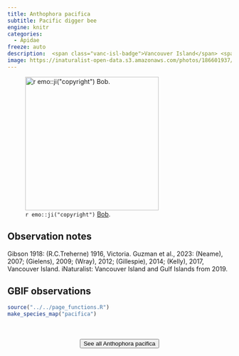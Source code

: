 ```yaml
---
title: Anthophora pacifica
subtitle: Pacific digger bee
engine: knitr
categories:
  - Apidae
freeze: auto
description:  <span class="vanc-isl-badge">Vancouver Island</span> <span class="lower-mainland-badge">Lower Mainland</span>
image: https://inaturalist-open-data.s3.amazonaws.com/photos/186601937/large.jpeg
---
```

![`r emo::ji("copyright")` [Bob ](McDougall ).](https://inaturalist-open-data.s3.amazonaws.com/photos/186601937/large.jpeg){height=300}

## Observation notes  
Gibson 1918: (R.C.Treherne) 1916, <span class="hl-place-name">Victoria</span>. Guzman et al., 2023: (Neame), 2007; (Gielens), 2009; (Wray), 2012; (Gillespie), 2014; (Kelly), 2017, <span class="hl-place-name"><span class="hl-place-name"><span class="hl-place-name">Vancouver</span> Is</span>land</span>. iNaturalist: <span class="hl-place-name"><span class="hl-place-name"><span class="hl-place-name">Vancouver</span> Is</span>land</span> and <span class="hl-place-name">Gulf Islands</span> from 2019.

## GBIF observations  


```r
source("../../page_functions.R")
make_species_map("pacifica")
```
<br><br>
<center>


<a href="https://inaturalist.ca/observations?place_id=any&quality_grade=research&subview=map&taxon_id=361435"><button type="button" class="btn btn-secondary">See all Anthophora pacifica <i class="fa-solid fa-arrow-up-right-from-square"></i> </button></a>
</center>
